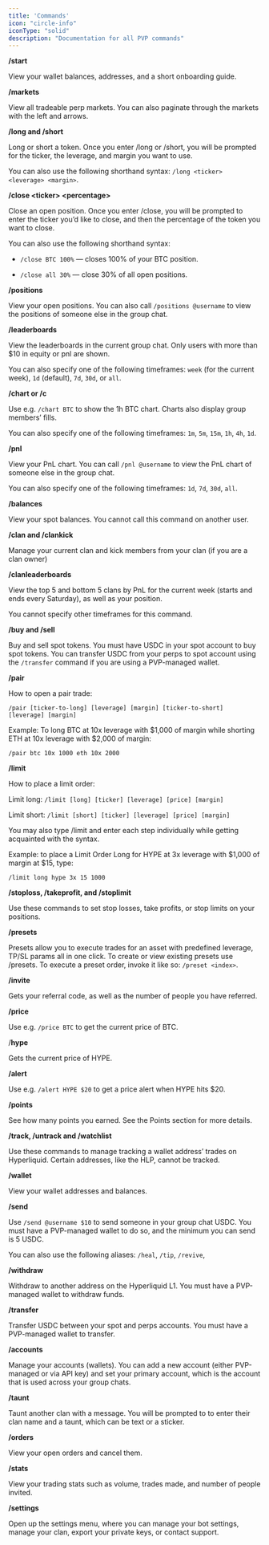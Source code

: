 ```yaml
---
title: 'Commands'
icon: "circle-info"
iconType: "solid"
description: "Documentation for all PVP commands"
---
```


**/start**

View your wallet balances, addresses, and a short onboarding guide.

**/markets**

View all tradeable perp markets. You can also paginate through the markets with the left and arrows.

**/long and /short**

Long or short a token. Once you enter /long or /short, you will be prompted for the ticker, the leverage, and margin you want to use.

You can also use the following shorthand syntax: `/long <ticker> <leverage> <margin>`.

**/close \<ticker> \<percentage>**

Close an open position. Once you enter /close, you will be prompted to enter the ticker you’d like to close, and then the percentage of the token you want to close.

You can also use the following shorthand syntax:

* `/close BTC 100%` — closes 100% of your BTC position.

* `/close all 30%` — close 30% of all open positions.

**/positions**

View your open positions. You can also call `/positions @username` to view the positions of someone else in the group chat.

**/leaderboards**

View the leaderboards in the current group chat. Only users with more than $10 in equity or pnl are shown.

You can also specify one of the following timeframes: `week` (for the current week), `1d` (default), `7d`, `30d`, or `all`.

**/chart or /c**

Use e.g. `/chart BTC` to show the 1h BTC chart. Charts also display group members’ fills.

You can also specify one of the following timeframes: `1m`, `5m`, `15m`, `1h`, `4h`, `1d`.

**/pnl**

View your PnL chart. You can call `/pnl @username` to view the PnL chart of someone else in the group chat.

You can also specify one of the following timeframes: `1d`, `7d`, `30d`, `all`.

**/balances**

View your spot balances. You cannot call this command on another user.

**/clan and /clankick**

Manage your current clan and kick members from your clan (if you are a clan owner)

**/clanleaderboards**

View the top 5 and bottom 5 clans by PnL for the current week (starts and ends every Saturday), as well as your position.

You cannot specify other timeframes for this command.

**/buy and /sell**

Buy and sell spot tokens. You must have USDC in your spot account to buy spot tokens. You can transfer USDC from your perps to spot account using the `/transfer` command if you are using a PVP-managed wallet.

**/pair**

How to open a pair trade:

`/pair [ticker-to-long] [leverage] [margin] [ticker-to-short] [leverage] [margin]`

Example: To long BTC at 10x leverage with $1,000 of margin while shorting ETH at 10x leverage with $2,000 of margin:

`/pair btc 10x 1000 eth 10x 2000`

**/limit**

How to place a limit order:

Limit long: `/limit [long] [ticker] [leverage] [price] [margin]`

Limit short: `/limit [short] [ticker] [leverage] [price] [margin]`

You may also type /limit and enter each step individually while getting acquainted with the syntax.

Example: to place a Limit Order Long for HYPE at 3x leverage with $1,000 of margin at $15, type:

`/limit long hype 3x 15 1000`

**/stoploss, /takeprofit, and /stoplimit**

Use these commands to set stop losses, take profits, or stop limits on your positions.

**/presets**

Presets allow you to execute trades for an asset with predefined leverage, TP/SL params all in one click. To create or view existing presets use /presets. To execute a preset order, invoke it like so: `/preset <index>`.

**/invite**

Gets your referral code, as well as the number of people you have referred.

**/price**

Use e.g. `/price BTC` to get the current price of BTC.

/**hype**

Gets the current price of HYPE.

**/alert**

Use e.g. `/alert HYPE $20` to get a price alert when HYPE hits $20.

**/points**

See how many points you earned. See the Points section for more details.

**/track, /untrack and /watchlist**

Use these commands to manage tracking a wallet address’ trades on Hyperliquid. Certain addresses, like the HLP, cannot be tracked.

**/wallet**

View your wallet addresses and balances.

**/send**

Use `/send @username $10` to send someone in your group chat USDC. You must have a PVP-managed wallet to do so, and the minimum you can send is 5 USDC.

You can also use the following aliases: `/heal`, `/tip`, `/revive`,

**/withdraw**

Withdraw to another address on the Hyperliquid L1. You must have a PVP-managed wallet to withdraw funds.

**/transfer**

Transfer USDC between your spot and perps accounts. You must have a PVP-managed wallet to transfer.

**/accounts**

Manage your accounts (wallets). You can add a new account (either PVP-managed or via API key) and set your primary account, which is the account that is used across your group chats.

**/taunt**

Taunt another clan with a message. You will be prompted to to enter their clan name and a taunt, which can be text or a sticker.

**/orders**

View your open orders and cancel them.

**/stats**

View your trading stats such as volume, trades made, and number of people invited.

**/settings**

Open up the settings menu, where you can manage your bot settings, manage your clan, export your private keys, or contact support.